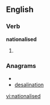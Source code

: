 
==English==

===Verb===
'''nationalised'''

# {{past of|[[nationalise]]}}

===Anagrams===
* {{alphagram|aadeiilnnost}}
* [[desalination#English|desalination]]

[[vi:nationalised]]